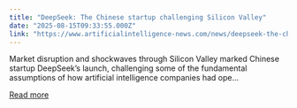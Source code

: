 ```yaml
---
title: "DeepSeek: The Chinese startup challenging Silicon Valley"
date: "2025-08-15T09:33:55.000Z"
link: "https://www.artificialintelligence-news.com/news/deepseek-the-chinese-startup-challenging-silicon-valley/"
---
```


Market disruption and shockwaves through Silicon Valley marked Chinese startup DeepSeek&#8217;s launch, challenging some of the fundamental assumptions of how artificial intelligence companies had ope...

[Read more](https://www.artificialintelligence-news.com/news/deepseek-the-chinese-startup-challenging-silicon-valley/)
